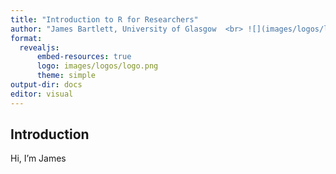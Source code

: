```yaml
---
title: "Introduction to R for Researchers"
author: "James Bartlett, University of Glasgow  <br> ![](images/logos/logo.png){width=300} <br> @ York St John"
format: 
  revealjs:
      embed-resources: true
      logo: images/logos/logo.png
      theme: simple
output-dir: docs
editor: visual
---
```


## Introduction 

Hi, I'm James
